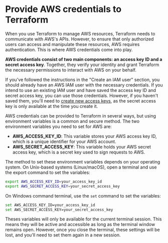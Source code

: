 
<CourseContentLayout>

# Provide AWS credentials to Terraform

When you use Terraform to manage AWS resources, Terraform needs to communicate with AWS's APIs. However, to ensure that only authorized users can access and manipulate these resources, AWS requires authentication. This is where AWS credentials come into play.

**AWS credentials consist of two main components: an access key ID and a secret access key**. Together, they verify your identity and grant Terraform the necessary permissions to interact with AWS on your behalf.

If you've followed the instructions in the "Create an IAM user" section, you should already have an AWS IAM user with the necessary credentials. If you intend to use an existing IAM user and have saved the access key ID and secret access key, you can use those credentials. However, if you haven't saved them, you'll need to [create new access keys](https://docs.aws.amazon.com/IAM/latest/UserGuide/id_credentials_access-keys.html#Using_CreateAccessKey), as the secret access key is only available at the time you create it.

AWS credentials can be provided to Terraform in several ways, but using environment variables is a common and secure method. The two environment variables you need to set for AWS are:

 - **AWS_ACCESS_KEY_ID**: This variable stores your AWS access key ID, which is a unique identifier for your AWS account. 
 - **AWS_SECRET_ACCESS_KEY**: This variable holds your AWS secret access key, which is a secret key used to sign requests to AWS.

The method to set these environment variables depends on your operating system. On Unix-based systems (Linux/macOS), open a terminal and use the export command to set the variables:

```sh
export AWS_ACCESS_KEY_ID=your_access_key_id
export AWS_SECRET_ACCESS_KEY=your_secret_access_key
```

On Windows command terminal, use the `set` command to set the variables:

```sh
set AWS_ACCESS_KEY_ID=your_access_key_id
set AWS_SECRET_ACCESS_KEY=your_secret_access_key
```
<Note title="Note">
Theses variables will only be available for the current terminal session. This means they will be active and accessible as long as the terminal window remains open. However, once you close the terminal, these settings will be lost, and you'll need to set them again in a new session.
</Note>

</CourseContentLayout>
